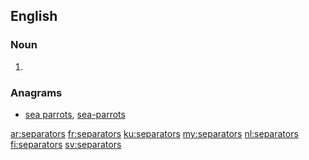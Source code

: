 ==English==

===Noun===
{{head|en|plural}}

# {{plural of|separator|lang=en}}

===Anagrams===
* [[sea parrots#English|sea parrots]], [[sea-parrots#English|sea-parrots]]

[[ar:separators]]
[[fr:separators]]
[[ku:separators]]
[[my:separators]]
[[nl:separators]]
[[fi:separators]]
[[sv:separators]]